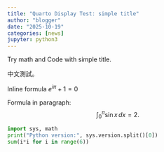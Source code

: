 ```yaml
---
title: "Quarto Display Test: simple title"
author: "blogger"
date: "2025-10-19"
categories: [news]
jupyter: python3
---
```


Try math and Code with simple title.

中文測試。

Inline formula $e^{i\pi}+1=0$

Formula in paragraph:
$$
\int_{0}^{\pi} \sin x \, dx = 2.
$$

```python
import sys, math
print("Python version:", sys.version.split()[0])
sum(i*i for i in range(6))
```
